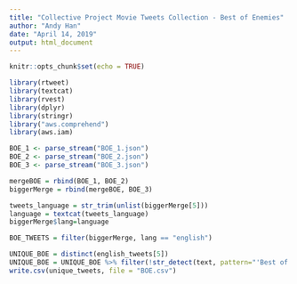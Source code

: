 ---
title: "Collective Project Movie Tweets Collection - Best of Enemies"
author: "Andy Han"
date: "April 14, 2019"
output: html_document
---

```{r setup, include=FALSE}
knitr::opts_chunk$set(echo = TRUE)
```

```{r}
library(rtweet)
library(textcat)
library(rvest)
library(dplyr)
library(stringr)
library("aws.comprehend")
library(aws.iam)
```

```{r cars}
BOE_1 <- parse_stream("BOE_1.json")
BOE_2 <- parse_stream("BOE_2.json")
BOE_3 <- parse_stream("BOE_3.json")
```
```{r}
mergeBOE = rbind(BOE_1, BOE_2)
biggerMerge = rbind(mergeBOE, BOE_3)
```

```{r}
tweets_language = str_trim(unlist(biggerMerge[5]))
language = textcat(tweets_language)
biggerMerge$lang=language
```

```{r}
BOE_TWEETS = filter(biggerMerge, lang == "english")
```

```{r}
UNIQUE_BOE = distinct(english_tweets[5])
UNIQUE_BOE = UNIQUE_BOE %>% filter(!str_detect(text, pattern="'Best of Enemies' Filmmakers Wanted to Stay True"), !str_detect(text, pattern = "true story"), !str_detect(text, pattern = "'The Best of Enemies' Review: A Klansman and a Civil Right"), !str_detect(text, pattern = "#KINDLE Wraiths by Peter Darman"), !str_detect(text, pattern = "https://"))
write.csv(unique_tweets, file = "BOE.csv")
```
